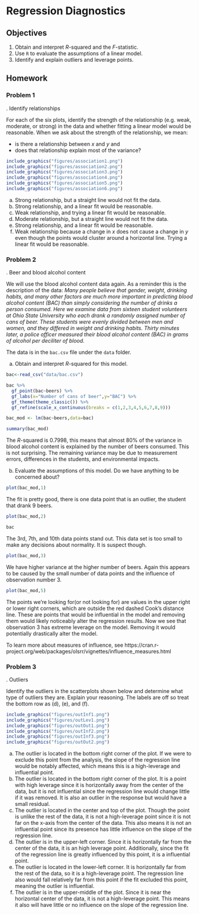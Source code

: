 # Regression Diagnostics {#LRDIAG}

## Objectives

1) Obtain and interpret $R$-squared and the $F$-statistic.  
2) Use `R` to evaluate the assumptions of a linear model.  
3) Identify and explain outliers and leverage points.  

## Homework

### Problem 1 

\indent 1. Identify relationships 

For each of the six plots, identify the strength of the relationship (e.g. weak, moderate, or strong) in the data and whether fitting a linear model would be reasonable.  When we ask about the strength of the relationship, we mean:

- is there a relationship between $x$ and $y$ and
- does that relationship explain most of the variance? 


```r
include_graphics("figures/association1.png")
include_graphics("figures/association2.png")
include_graphics("figures/association3.png")
include_graphics("figures/association4.png")
include_graphics("figures/association5.png")
include_graphics("figures/association6.png")
```

(a) Strong relationship, but a straight line would not fit the data.  
(b) Strong relationship, and a linear fit would be reasonable.  
(c) Weak relationship, and trying a linear fit would be reasonable.  
(d) Moderate relationship, but a straight line would not fit the data.  
(e) Strong relationship, and a linear fit would be reasonable.  
(f) Weak relationship because a change in $x$ does not cause a change in $y$ even though the points would cluster around a horizontal line. Trying a linear fit would be reasonable.

### Problem 2

\indent 2. Beer and blood alcohol content 

We will use the blood alcohol content data again. As a reminder this is the description of the data: *Many people believe that gender, weight, drinking habits, and many other factors are much more important in predicting blood alcohol content (BAC) than simply considering the number of drinks a person consumed. Here we examine data from sixteen student volunteers at Ohio State University who each drank a randomly assigned number of cans of beer. These students were evenly divided between men and women, and they differed in weight and drinking habits. Thirty minutes later, a police officer measured their blood alcohol content (BAC) in grams of alcohol per deciliter of blood.* 

The data is in the `bac.csv` file under the `data` folder.

a. Obtain and interpret $R$-squared for this model.  

```r
bac<-read_csv("data/bac.csv")
```

```r
bac %>%
  gf_point(bac~beers) %>%
  gf_labs(x="Number of cans of beer",y="BAC") %>%
  gf_theme(theme_classic()) %>%
  gf_refine(scale_x_continuous(breaks = c(1,2,3,4,5,6,7,8,9)))
```
```r
bac_mod <- lm(bac~beers,data=bac)
```

```r
summary(bac_mod)
```  

The $R$-squared is 0.7998, this means that almost 80% of the variance in blood alcohol content is explained by the number of beers consumed. This is not surprising. The remaining variance may be due to measurement errors, differences in the students, and environmental impacts.


b. Evaluate the assumptions of this model. Do we have anything to be concerned about? 

```r
plot(bac_mod,1)
```

The fit is pretty good, there is one data point that is an outlier, the student that drank 9 beers.


```r
plot(bac_mod,2)
```
```r
bac
```

The 3rd, 7th, and 10th data points stand out. This data set is too small to make any decisions about normality. It is suspect though.

```r
plot(bac_mod,3)
```

We have higher variance at the higher number of beers. Again this appears to be caused by the small number of data points and the influence of observation number 3.

```r
plot(bac_mod,5)
```  

The points we’re looking for(or not looking for) are values in the upper right or lower right corners, which are outside the red dashed Cook’s distance line. These are points that would be influential in the model and removing them would likely noticeably alter the regression results. Now we see that observation 3 has extreme leverage on the model. Removing it would potentially drastically alter the model. 

To learn more about measures of influence, see https://cran.r-project.org/web/packages/olsrr/vignettes/influence_measures.html 

### Problem 3

\indent 3. Outliers 

Identify the outliers in the scatterplots shown below and determine what type of outliers they are. Explain your reasoning. The labels are off so treat the bottom row as (d), (e), and (f).

```r
include_graphics("figures/outInf1.png")
include_graphics("figures/outLev1.png")
include_graphics("figures/outOut1.png")
include_graphics("figures/outInf2.png")
include_graphics("figures/outInf3.png")
include_graphics("figures/outOut2.png")
```  

(a) The outlier is located in the bottom right corner of the plot. If we were to exclude this point from the analysis, the slope of the regression line would be notably affected, which means this is a high-leverage and influential point.  
(b) The outlier is located in the bottom right corner of the plot. It is a point with high leverage since it is horizontally away from the center of the data, but it is not influential since the regression line would change little if it was removed. It is also an outlier in the response but would have a small residual.    
(c) The outlier is located in the center and top of the plot. Though the point is unlike the rest of the data, it is not a high-leverage point since it is not far on the x-axis from the center of the data. This also means it is not an influential point since its presence has little influence on the slope of the regression line.  
(d) The outlier is in the upper-left corner. Since it is horizontally far from the center of the data, it is an high leverage point. Additionally, since the fit of the regression line is greatly influenced by this point, it is a influential point.    
(e) The outlier is located in the lower-left corner. It is horizontally far from the rest of the data, so it is a high-leverage point. The regression line also would fall relatively far from this point if the fit excluded this point, meaning the outlier is influential.  
(f) The outlier is in the upper-middle of the plot. Since it is near the horizontal center of the data, it is not a high-leverage point. This means it also will have little or no influence on the slope of the regression line.  

